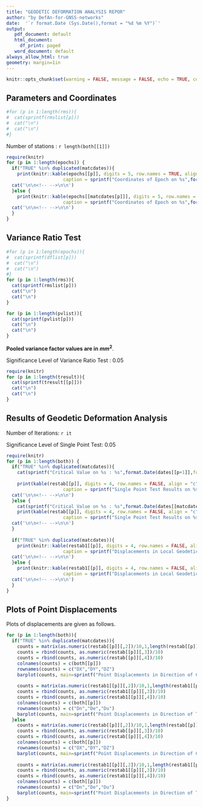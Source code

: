 ---
title: "GEODETIC DEFORMATION ANALYSIS REPOR"
author: "by DefAn-for-GNSS-networks"
date:  '`r format.Date (Sys.Date(),format = "%d %m %Y")`'
output: 
   pdf_document: default
   html_document: 
     df_print: paged
   word_document: default
always_allow_html: true
geometry: margin=1in
---

```{r setup, include=FALSE}
knitr::opts_chunk$set(warning = FALSE, message = FALSE, echo = TRUE, comment = NA)
```

## Parameters and Coordinates

```{r echo=FALSE, message=FALSE, warning=FALSE, comment=NA}
#for (p in 1:length(rms)){
#  cat(sprintf(rmslist[p]))
#  cat("\n")
#  cat("\n")
#}
```


Number of stations                     : `r length(both[[1]])`


```{r, results='asis', echo=FALSE, message=FALSE, warning=FALSE}
require(knitr)
for (p in 1:length(epochs)) {
  if("TRUE" %in% duplicated(matcdates)){
    print(knitr::kable(epochs[[p]], digits = 5, row.names = TRUE, align = "c", 
                     caption = sprintf("Coordinates of Epoch on %s",format.Date(dates[[p]],format = "%d-%m-%Y"))))
  cat('\n\n<!-- -->\n\n')
  }else {
    print(knitr::kable(epochs[[matcdates[p]]], digits = 5, row.names = TRUE, align = "c", 
                     caption = sprintf("Coordinates of Epoch on %s",format.Date(dates[[matcdates[p]]],format = "%d-%m-%Y"))))
  cat('\n\n<!-- -->\n\n')
  }
}
```


## Variance Ratio Test



```{r echo=FALSE, message=FALSE, warning=FALSE, comment=NA}
#for (p in 1:length(epochs)){
#  cat(sprintf(dflist[p]))
#  cat("\n")
#  cat("\n")
#}
for (p in 1:length(rms)){
  cat(sprintf(rmslist[p]))
  cat("\n")
  cat("\n")
}
```


```{r echo=FALSE, message=FALSE, warning=FALSE, comment=NA}
for (p in 1:length(pvlist)){
  cat(sprintf(pvlist[p]))
  cat("\n")
  cat("\n")
}
```
  **Pooled variance factor values are in** **$mm^2$**.

Significance Level of Variance Ratio Test           : 0.05

```{r echo=FALSE, message=FALSE, warning=FALSE, comment=NA}
require(knitr)
for (p in 1:length(tresult)){
  cat(sprintf(tresult[[p]]))
  cat("\n")
  cat("\n")
}
```



## Results of Geodetic Deformation Analysis 

Number of Iterations: `r it`


Significance Level of Single Point Test: 0.05

```{r, results='asis', echo=FALSE, message=FALSE, warning=FALSE}
require(knitr)
for (p in 1:length(both)) {
  if("TRUE" %in% duplicated(matcdates)){
    cat(sprintf("Critical Value on %s : %s",format.Date(dates[[p+1]],format = "%d-%m-%Y"),format(qf(0.95,3,dofort[[p]]),digits = 5 )))
    
    print(kable(restab[[p]], digits = 4, row.names = FALSE, align = "c", 
                     caption = sprintf("Single Point Test Results on %s",format.Date(dates[[p+1]],format = "%d-%m-%Y"))))
  cat('\n\n<!-- -->\n\n')
  }else {
    cat(sprintf("Critical Value on %s : %s",format.Date(dates[[matcdates[p+1]]],format = "%d-%m-%Y"),format(qf(0.95,3,dofort[[p]]),digits = 5 )))
    print(kable(restab[[p]], digits = 4, row.names = FALSE, align = "c", 
                     caption = sprintf("Single Point Test Results on %s",format.Date(dates[[matcdates[p+1]]],format = "%d-%m-%Y"))))
  cat('\n\n<!-- -->\n\n')
  }
  
  if("TRUE" %in% duplicated(matcdates)){
    print(knitr::kable(restab1[[p]], digits = 4, row.names = FALSE, align = "c", 
                     caption = sprintf("Displacements in Local Geodetic Coordinate System on %s",format.Date(dates[[p+1]],format = "%d-%m-%Y"))))
  cat('\n\n<!-- -->\n\n')
  }else {
    print(knitr::kable(restab1[[p]], digits = 4, row.names = FALSE, align = "c", 
                     caption = sprintf("Displacements in Local Geodetic Coordinate System on %s",format.Date(dates[[matcdates[p+1]]],format = "%d-%m-%Y"))))
  cat('\n\n<!-- -->\n\n')
  }
}
```

\newpage
## Plots of Point Displacements

Plots of displacements are given as follows.

```{r echo=FALSE, message=FALSE, fig.align = "center"}
for (p in 1:length(both)){
  if("TRUE" %in% duplicated(matcdates)){
    counts = matrix(as.numeric(restab[[p]][,2])/10,1,length(restab[[p]][,2]))
    counts = rbind(counts, as.numeric(restab[[p]][,3])/10)
    counts = rbind(counts, as.numeric(restab[[p]][,4])/10)
    colnames(counts) = c(both[[p]])
    rownames(counts) = c("DX","DY","DZ")
    barplot(counts, main=sprintf("Point Displacements in Direction of Coordinate Axes on %s",format.Date(dates[[p+1]],format = "%d-%m-%Y")), xlab="Name of Points", ylab="Displacement (cm)", col=c("darkblue","green","magenta"), legend = rownames(counts), beside=TRUE, space = c(0.4, 2.5), cex.main=0.75)
  
    counts = matrix(as.numeric(restab1[[p]][,2])/10,1,length(restab1[[p]][,2]))
    counts = rbind(counts, as.numeric(restab1[[p]][,3])/10)
    counts = rbind(counts, as.numeric(restab1[[p]][,4])/10)
    colnames(counts) = c(both[[p]])
    rownames(counts) = c("Dn","De","Du")
    barplot(counts, main=sprintf("Point Displacements in Direction of Topocentric Coordinate Axes on %s",format.Date(dates[[p+1]],format = "%d-%m-%Y")), xlab="Name of Points", ylab="Displacement (cm)", col=c("darkblue","green","magenta"), legend = rownames(counts), beside=TRUE, space = c(0.4, 2.5), cex.main=0.75)
  }else
    counts = matrix(as.numeric(restab[[p]][,2])/10,1,length(restab[[p]][,2]))
    counts = rbind(counts, as.numeric(restab[[p]][,3])/10)
    counts = rbind(counts, as.numeric(restab[[p]][,4])/10)
    colnames(counts) = c(both[[p]])
    rownames(counts) = c("DX","DY","DZ")
    barplot(counts, main=sprintf("Point Displacements in Direction of Coordinate Axes on %s",format.Date(dates[[matcdates[p+1]]],format = "%d-%m-%Y")), xlab="Name of Points", ylab="Displacement (cm)", col=c("darkblue","green","magenta"), legend = rownames(counts), beside=TRUE, space = c(0.4, 2.5), cex.main=0.75)
  
    counts = matrix(as.numeric(restab1[[p]][,2])/10,1,length(restab1[[p]][,2]))
    counts = rbind(counts, as.numeric(restab1[[p]][,3])/10)
    counts = rbind(counts, as.numeric(restab1[[p]][,4])/10)
    colnames(counts) = c(both[[p]])
    rownames(counts) = c("Dn","De","Du")
    barplot(counts, main=sprintf("Point Displacements in Direction of Topocentric Coordinate Axes on %s",format.Date(dates[[matcdates[p+1]]],format = "%d-%m-%Y")), xlab="Name of Points", ylab="Displacement (cm)", col=c("darkblue","green","magenta"), legend = rownames(counts), beside=TRUE, space = c(0.4, 2.5), cex.main=0.75)
}
```
